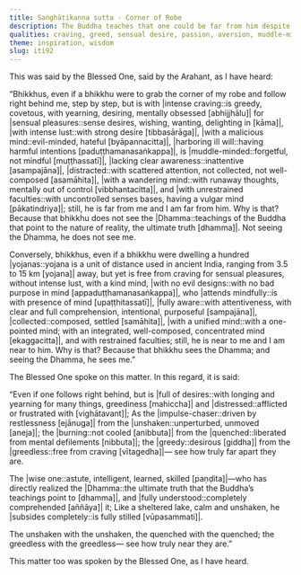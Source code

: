```yaml
---
title: Saṅghāṭikaṇṇa sutta - Corner of Robe
description: The Buddha teaches that one could be far from him despite being physically close, and one could be near to him despite being physically far. When one sees the Dhamma, one sees the Buddha.
qualities: craving, greed, sensual desire, passion, aversion, muddle-minded, negligence, distraction, adventurous, having many desires, anxiety, loving-kindness, collectedness, mindfulness, complete comprehension, dispassion, full awareness, one-pointedness, quenching, imperturbable, recollection of the Dhamma, companionship
theme: inspiration, wisdom
slug: iti92
---
```


This was said by the Blessed One, said by the Arahant, as I have heard:

“Bhikkhus, even if a bhikkhu were to grab the corner of my robe and follow right behind me, step by step, but is with |intense craving::is greedy, covetous, with yearning, desiring, mentally obsessed [abhijjhālu]| for |sensual pleasures::sense desires, wishing, wanting, delighting in [kāma]|, |with intense lust::with strong desire [tibbasārāga]|, |with a malicious mind::evil-minded, hateful [byāpannacitta]|, |harboring ill will::having harmful intentions [paduṭṭhamanasaṅkappa]|, is |muddle-minded::forgetful, not mindful [muṭṭhassatī]|, |lacking clear awareness::inattentive [asampajāna]|, |distracted::with scattered attention, not collected, not well-composed [asamāhita]|, |with a wandering mind::with runaway thoughts, mentally out of control [vibbhantacitta]|, and |with unrestrained faculties::with uncontrolled senses bases, having a vulgar mind [pākatindriya]|; still, he is far from me and I am far from him. Why is that? Because that bhikkhu does not see the |Dhamma::teachings of the Buddha that point to the nature of reality, the ultimate truth [dhamma]|. Not seeing the Dhamma, he does not see me.

Conversely, bhikkhus, even if a bhikkhu were dwelling a hundred |yojanas::yojana is a unit of distance used in ancient India, ranging from 3.5 to 15 km [yojana]| away, but yet is free from craving for sensual pleasures, without intense lust, with a kind mind, |with no evil designs::with no bad purpose in mind [appaduṭṭhamanasaṅkappa]|, who |attends mindfully::is with presence of mind [upaṭṭhitassatī]|, |fully aware::with attentiveness, with clear and full comprehension, intentional, purposeful [sampajāna]|, |collected::composed, settled [samāhita]|, |with a unified mind::with a one-pointed mind; with an integrated, well-composed, concentrated mind [ekaggacitta]|, and with restrained faculties; still, he is near to me and I am near to him. Why is that? Because that bhikkhu sees the Dhamma; and seeing the Dhamma, he sees me.”

The Blessed One spoke on this matter. In this regard, it is said:

“Even if one follows right behind,
but is |full of desires::with longing and yearning for many things, greediness [mahiccha]| and |distressed::afflicted or frustrated with [vighātavant]|;
As the |impulse-chaser::driven by restlessness [ejānuga]| from the |unshaken::unperturbed, unmoved [aneja]|;
the |burning::not cooled [anibbuta]| from the |quenched::liberated from mental defilements [nibbuta]|;
the |greedy::desirous [giddha]| from the |greedless::free from craving [vītagedha]|—
see how truly far apart they are.

The |wise one::astute, intelligent, learned, skilled [paṇḍita]|—who has directly realized the |Dhamma::the ultimate truth that the Buddha’s teachings point to [dhamma]|,
and |fully understood::completely comprehended [aññāya]| it;
Like a sheltered lake,
calm and unshaken, he |subsides completely::is fully stilled [vūpasammati]|.

The unshaken with the unshaken,
the quenched with the quenched;
the greedless with the greedless—
see how truly near they are.”

This matter too was spoken by the Blessed One, as I have heard.